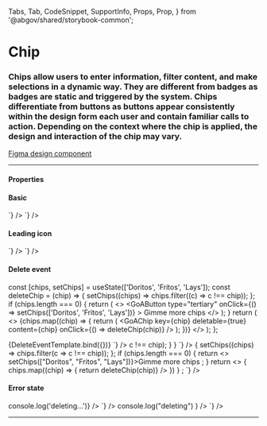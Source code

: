  Tabs,
  Tab,
  CodeSnippet,
  SupportInfo,
  Props,
  Prop,
} from '@abgov/shared/storybook-common';

<Meta title="Components/Chip" />

# Chip

### Chips allow users to enter information, filter content, and make selections in a dynamic way. They are different from badges as badges are static and triggered by the system. Chips differentiate from buttons as buttons appear consistently within the design form each user and contain familiar calls to action. Depending on the context where the chip is applied, the design and interaction of the chip may vary.

[Figma design component](https://www.figma.com/file/3pb2IK8s2QUqWieH79KdN7/%E2%9D%96-Components-%7C-DDI-DS?node-id=5668%3A223675)

---

#### Properties

<Props>
  <Prop
    name="leadingicon"
    type="GoAIconType"
    description="Sets the chip color and side icon"
  />
  <Prop 
    name="error" 
    type="boolean" 
    description="Flag to whether component is in an error state" />
  <Prop
    name="deletable"
    type="boolean"
    defaultValue="false"
    description="Whether the chip shows a delete button"
  />
  <Prop
    name="content"
    type="string"
    required="true"
    description="Text within chip"
  />
  <Prop
    name="_click"
    type="CustomEvent"
    description="Callback when deletable and delete icon is clicked"
  />
</Props>

#### Basic

<Story name="Basic">
  <GoAChip content="Chip Text" />
</Story>

<Tabs>
  <Tab label="Web Component" hidden={true}>
    <CodeSnippet
      lang="html"
      code={`
      <goa-chip content="Chip Text" />
    `}
    />
  </Tab>
  <Tab label="Angular">
    <CodeSnippet
      lang="html"
      code={`
      <goa-chip content="Chip Text"></goa-chip>
    `}
    />
  </Tab>
  <Tab label="React">
    <CodeSnippet
      lang="tsx"
      code={`
      <GoAChip content="Chip Text" />
    `}
    />
  </Tab>
</Tabs>

#### Leading icon

<Story name="Leading icon">
  <GoAChip content="Chip Text" leadingIcon="close-circle" />
</Story>

<Tabs>
  <Tab label="Web Component" hidden={true}>
    <CodeSnippet
      lang="html"
      code={`
      <goa-chip content="Chip Text" leadingicon="close-circle" />
    `}
    />
  </Tab>
  <Tab label="Angular">
    <CodeSnippet
      lang="html"
      code={`
      <goa-chip content="Chip Text" leadingicon="close-circle"></goa-chip>
    `}
    />
  </Tab>
  <Tab label="React">
    <CodeSnippet
      lang="tsx"
      code={`
      <GoAChip content="Chip Text" leadingIcon="close-circle" />
    `}
    />
  </Tab>
</Tabs>

#### Delete event

  const [chips, setChips] = useState(['Doritos', 'Fritos', 'Lays']);
  const deleteChip = (chip) => {
    setChips((chips) => chips.filter((c) => c !== chip));
  };
  if (chips.length === 0) {
    return (
      <>
        <GoAButton
          type="tertiary"
          onClick={() => setChips(['Doritos', 'Fritos', 'Lays'])}
        >
          Gimme more chips
        </GoAButton>
      </>
    );
  }
  return (
    <>
      {chips.map((chip) => {
        return (
          <GoAChip
            key={chip}
            deletable={true}
            content={chip}
            onClick={() => deleteChip(chip)}
          />
        );
      })}
    </>
  );
};

<Story name="Delete Event" args={{}}>
  {DeleteEventTemplate.bind({})}
</Story>

<Tabs>
  <Tab label="Web Component" hidden={true}>
    <CodeSnippet
      lang="html"
      code={`
      <goa-chip id="Doritos" content="Doritos" deletable="true" />
      <goa-chip id="Fritos" content="Fritos" deletable="true" />
      <goa-chip id="Lays" content="Lays" deletable="true" />
    `}
    />
    <CodeSnippet
      lang="js"
      code={`
      document.querySelectorAll("goa-chip").forEach(chip => {
        chip.addEventListener("_click", (e) => {
          e.target.parentElement.removeChild(e.target);
        });
      });
    `}
    />
  </Tab>
  <Tab label="Angular">
    <CodeSnippet
      lang="html"
      code={`
      <goa-chip *ngFor="let chip of chips" [content]="chip" deletable="true" (_click)="deleteChip(chip)"></goa-chip>
    `}
    />
    <CodeSnippet
      lang="ts"
      code={`
        class MyComponent {
            chips = ["Doritos", "Fritos", "Lays"];
            deleteChip(chip:string) {
                this.chips = this.chips.filter(c => c !== chip);
            }
        }
    `}
    />
  </Tab>
  <Tab label="React">
    <CodeSnippet
      lang="tsx"
      code={`
      const [chips, setChips] = useState([
        "Doritos",
        "Fritos",
        "Lays",
      ]);
      const deleteChip = (chip) => {
        setChips((chips) => chips.filter(c => c !== chip));
      };
      if (chips.length === 0) {
        return <>
          <GoAButton type="tertiary" onClick={() => setChips(["Doritos", "Fritos", "Lays"])}>Gimme more chips</GoAButton>
        </>;
      }
      return <>
        {
          chips.map((chip) => {
            return <GoAChip key={chip} deletable={true} content={chip} onClick={() => deleteChip(chip)} />
          })
        }
      </>;
    `}
    />
  </Tab>
</Tabs>

#### Error state

<Story name="Error state" args={{}}>
  <GoAChip content="Chip Text" error={true} />
  <GoAChip
    content="Chip Text"
    error={true}
    deletable={true}
    onClick={(e) => console.log('deleting...')}
  />
</Story>

<Tabs>
  <Tab label="Web Component" hidden={true}>
    <CodeSnippet
      lang="html"
      code={`
      <goa-chip content="Chip Text" error="true" />
      <goa-chip content="Chip Text" error="true" deletable="true" />
    `}
    />
  </Tab>
  <Tab label="Angular">
    <CodeSnippet
      lang="html"
      code={`
      <goa-chip content="Chip Text" error="true"></goa-chip>
      <goa-chip content="Chip Text" error="true" deletable="true" (_click)="console.log('deleting...')"></goa-chip>
    `}
    />
  </Tab>
  <Tab label="React">
    <CodeSnippet
      lang="tsx"
      code={`
      <GoAChip content="Chip Text" error={true} />
      <GoAChip content="Chip Text" error={true} deletable={true} onClick={(e) => console.log("deleting") } />
    `}
    />
  </Tab>
</Tabs>

---

<SupportInfo />
